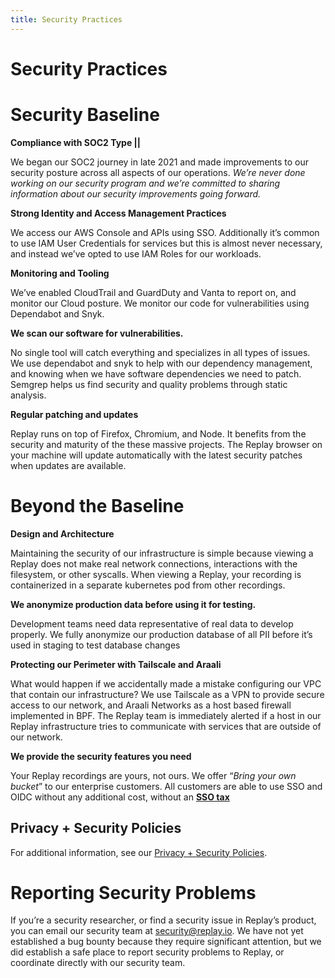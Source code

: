 ```yaml
---
title: Security Practices
---
```

# Security Practices

# **Security Baseline**

**Compliance with SOC2 Type ||**

We began our SOC2 journey in late 2021 and made improvements to our security posture across all aspects of our operations. *We’re never done working on our security program and we’re committed to sharing information about our security improvements going forward.*

**Strong Identity and Access Management Practices**

We access our AWS Console and APIs using SSO. Additionally it’s common to use IAM User Credentials for services but this is almost never necessary, and instead we’ve opted to use IAM Roles for our workloads.

**Monitoring and Tooling**

We’ve enabled CloudTrail and GuardDuty and Vanta to report on, and monitor our Cloud posture. We monitor our code for vulnerabilities using Dependabot and Snyk.

**We scan our software for vulnerabilities.**

No single tool will catch everything and specializes in all types of issues. We use dependabot and snyk to help with our dependency management, and knowing when we have software dependencies we need to patch. Semgrep helps us find security and quality problems through static analysis.

**Regular patching and updates**

Replay runs on top of Firefox, Chromium, and Node. It benefits from the security and maturity of the these massive projects. The Replay browser on your machine will update automatically with the latest security patches when updates are available.

# **Beyond the Baseline**

**Design and Architecture**

Maintaining the security of our infrastructure is simple because viewing a Replay does not make real network connections, interactions with the filesystem, or other syscalls. When viewing a Replay, your recording is containerized in a separate kubernetes pod from other recordings.

**We anonymize production data before using it for testing.**

Development teams need data representative of real data to develop properly. We fully anonymize our production database of all PII before it’s used in staging to test database changes

**Protecting our Perimeter with Tailscale and Araali**

What would happen if we accidentally made a mistake configuring our VPC that contain our infrastructure? We use Tailscale as a VPN to provide secure access to our network, and Araali Networks as a host based firewall implemented in BPF. The Replay team is immediately alerted if a host in our Replay infrastructure tries to communicate with services that are outside of our network.

**We provide the security features you need**

Your Replay recordings are yours, not ours. We offer “*Bring your own bucket*” to our enterprise customers. All customers are able to use SSO and OIDC without any additional cost, without an **[SSO tax](https://sso.tax/)**

## Privacy + Security Policies

For additional information, see our [Privacy + Security Policies](https://www.replay.io/security-and-privacy).

# **Reporting Security Problems**

If you’re a security researcher, or find a security issue in Replay’s product, you can email our security team at security@replay.io. We have not yet established a bug bounty because they require significant attention, but we did establish a safe place to report security problems to Replay, or coordinate directly with our security team.